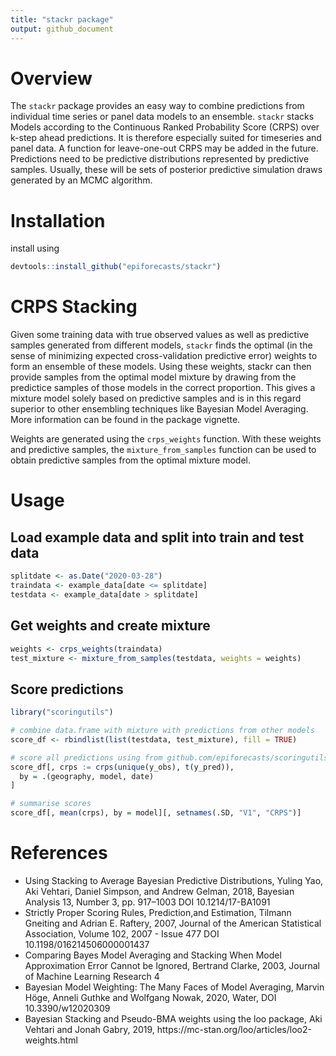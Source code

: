 ```yaml
---
title: "stackr package"
output: github_document
---
```


# Overview
The `stackr` package provides an easy way to combine predictions
from individual time series or panel data models to an 
ensemble. `stackr` stacks Models according to the Continuous Ranked Probability 
Score (CRPS) over k-step ahead predictions. It is therefore especially
suited for timeseries and panel data. A function for 
leave-one-out CRPS may be added in the future. Predictions need to be 
predictive distributions represented by predictive samples. Usually, these will 
be sets of posterior predictive simulation draws generated by an MCMC 
algorithm. 

# Installation
install using

``` r
devtools::install_github("epiforecasts/stackr")
```

# CRPS Stacking 
Given some training data with true observed values as well as predictive samples
generated from different models, `stackr` finds the optimal (in the sense of 
minimizing expected cross-validation predictive error) weights to form an
ensemble of these models. Using these weights, stackr can then provide
samples from the optimal model mixture by drawing from the predictice samples
of those models in the correct proportion. This gives a mixture model
solely based on predictive samples and is in this regard superior to other
ensembling techniques like Bayesian Model Averaging. More information 
can be found in the package vignette. 

Weights are generated using the `crps_weights` function. With these weights 
and predictive samples, the `mixture_from_samples` function can be used to obtain 
predictive samples from the optimal mixture model.

# Usage
## Load example data and split into train and test data
``` r
splitdate <- as.Date("2020-03-28")
traindata <- example_data[date <= splitdate]
testdata <- example_data[date > splitdate]
```


## Get weights and create mixture 
``` r
weights <- crps_weights(traindata)
test_mixture <- mixture_from_samples(testdata, weights = weights)
```

## Score predictions
``` r
library("scoringutils")

# combine data.frame with mixture with predictions from other models
score_df <- rbindlist(list(testdata, test_mixture), fill = TRUE)

# score all predictions using from github.com/epiforecasts/scoringutils
score_df[, crps := crps(unique(y_obs), t(y_pred)),
  by = .(geography, model, date)
]

# summarise scores
score_df[, mean(crps), by = model][, setnames(.SD, "V1", "CRPS")]
```


# References
- Using Stacking to Average Bayesian Predictive Distributions, Yuling Yao, Aki Vehtari, Daniel Simpson, and Andrew Gelman, 2018, Bayesian Analysis 13, Number 3, pp. 917–1003 DOI 10.1214/17-BA1091
- Strictly Proper Scoring Rules, Prediction,and Estimation, 
Tilmann Gneiting and Adrian E. Raftery, 2007, Journal of the American
Statistical Association, Volume 102, 2007 - Issue 477 DOI 10.1198/016214506000001437
- Comparing Bayes Model Averaging and Stacking When Model Approximation Error Cannot be Ignored, 
Bertrand Clarke, 2003, Journal of Machine Learning Research 4
- Bayesian Model Weighting: The Many Faces of Model Averaging, 
Marvin Höge, Anneli Guthke and Wolfgang Nowak, 2020, Water, DOI 10.3390/w12020309
- Bayesian Stacking and Pseudo-BMA weights using the loo package, 
Aki Vehtari and Jonah Gabry, 2019, https://mc-stan.org/loo/articles/loo2-weights.html

